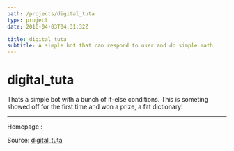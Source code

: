 ```yaml
---
path: /projects/digital_tuta
type: project
date: 2016-04-03T04:31:32Z

title: digital_tuta
subtitle: A simple bot that can respond to user and do simple math 
---
```

# digital_tuta
Thats a simple bot with a bunch of if-else conditions. This is someting showed off for the first time and won a prize, a fat dictionary!


---
Homepage : []()

Source: [digital_tuta](https://github.com/sjsakib/digital_tuta)
